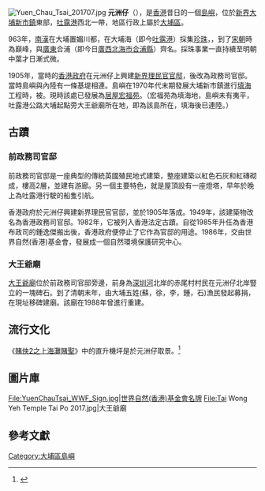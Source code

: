 {{distinguish|元洲|圓洲角}}
[[File:Yuen_Chau_Tsai_201707.jpg|thumb]]
'''元洲仔'''（{{lang-en|Yuen Chau Tsai}}），是[[香港|香港]]昔日的一個[[島嶼|島嶼]]，位於[[新界|新界]][[大埔新市鎮|大埔新市鎮]]東部，[[吐露港|吐露港]]西北一帶，地區行政上屬於[[大埔區|大埔區]]。

963年，[[南汉|南漢]]在大埔置媚川都，在大埔海（即今[[吐露港|吐露港]]）採集[[珍珠|珍珠]]，{{Fact|多聚集於元洲仔一帶|time=2009-12-04T13:17:01+00:00}}，到了[[宋朝|宋朝]]時為巔峰，與[[廣東|廣東]]合浦（即今日[[廣西|廣西]][[北海市|北海市]][[合浦縣|合浦縣]]）齊名。採珠事業一直持續至明朝中葉才日漸式微。

1905年，當時的[[香港政府|香港政府]]在元洲仔上興建[[前政務司官邸|新界理民官官邸]]，後改為政務司官邸。當時島嶼與內陸有一條基堤相連。島嶼在1970年代末期發展大埔新市鎮進行[[填海|填海]]工程時，被{{Fact|填海夷平|time=2009-12-04T13:17:01+00:00}}。現時該處已發展為[[居屋|居屋]][[宏福苑|宏福苑]]。（宏福苑為填海地，島嶼未有夷平，吐露港公路大埔起點旁大王爺廟所在地，即為該島所在，填海後已連陸。）

== 古蹟 ==
=== 前政務司官邸 ===
{{main|前政務司官邸}}

前政務司官邸是一座典型的傳統英國殖民地式建築，整座建築以紅色石灰和紅磚砌成，樓高2層，並建有游廊。另一個主要特色，就是屋頂設有一座燈塔，早年於晚上為吐露港行駛的船隻引航。

香港政府於元洲仔興建新界理民官官邸，並於1905年落成。1949年，該建築物改名為香港政務司官邸。1982年，它被列入香港法定古蹟。自從1985年升任為香港布政司的鍾逸傑搬出後，香港政府便停止了它作為官邸的用途。1986年，交由世界自然(香港)基金會，發展成一個自然環境保護研究中心。

=== 大王爺廟 ===
{{main|大王爺廟 (元洲仔)}}
[[大王爺廟|大王爺廟]]位於前政務司官邸旁邊，前身為[[深圳河|深圳河]]北岸的赤尾村村民在元洲仔北岸豎立的一塊碑石。到了清朝末年，由大埔五姓(蘇，徐，李，鍾，石)漁民發起募捐，在現址移碑建廟。該廟在1988年曾進行重建。

== 流行文化 ==
《[[賭俠2之上海灘賭聖|賭俠2之上海灘賭聖]]》中的直升機坪是於元洲仔取景。<ref>{{cite news|url=https://www.hk01.com/%E9%9B%BB%E5%BD%B1/505608/%E9%9B%BB%E5%BD%B1%E5%AD%B8%E7%94%9F%E5%B8%B6%E4%BD%8F%E5%8A%87%E7%85%A7%E9%81%8A%E9%A6%99%E6%B8%AF-%E5%B0%8D%E6%87%89%E5%AF%A6%E6%99%AF%E6%92%90%E6%B8%AF%E7%89%87-%E5%8B%BF%E5%BF%98%E5%88%9D%E8%A1%B7%E6%94%AF%E6%8C%81%E6%9C%AC%E5%9C%9F%E6%88%B2#media_id=4976847|title=電影學生帶住劇照遊香港　對應實景撐港片︰勿忘初衷支持本土戲|author=沈洛嘉|date=2020年10月7日|website=[[香港01|香港01]]|accessdate=2021年3月1日|archive-date=2021年1月27日|archive-url=https://web.archive.org/web/20210127045949/https://www.hk01.com/%E9%9B%BB%E5%BD%B1/505608/%E9%9B%BB%E5%BD%B1%E5%AD%B8%E7%94%9F%E5%B8%B6%E4%BD%8F%E5%8A%87%E7%85%A7%E9%81%8A%E9%A6%99%E6%B8%AF-%E5%B0%8D%E6%87%89%E5%AF%A6%E6%99%AF%E6%92%90%E6%B8%AF%E7%89%87-%E5%8B%BF%E5%BF%98%E5%88%9D%E8%A1%B7%E6%94%AF%E6%8C%81%E6%9C%AC%E5%9C%9F%E6%88%B2#media_id=4976847}}</ref>

== 圖片庫 ==
<gallery>
File:YuenChauTsai_WWF_Sign.jpg|世界自然(香港)基金會名牌
File:Tai Wong Yeh Temple Tai Po 2017.jpg|大王爺廟
</gallery>

== 參考文獻 ==
{{reflist}}

{{大埔區}}
{{香港已消失島嶼}}

[[Category:大埔區島嶼|Category:大埔區島嶼]]